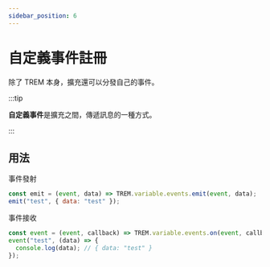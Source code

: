 ```yaml
---
sidebar_position: 6
---
```


# 自定義事件註冊

除了 TREM 本身，擴充還可以分發自己的事件。

:::tip

**自定義事件**是擴充之間，傳遞訊息的一種方式。

:::

## 用法

事件發射

```js
const emit = (event, data) => TREM.variable.events.emit(event, data);
emit("test", { data: "test" });
```

事件接收

```js
const event = (event, callback) => TREM.variable.events.on(event, callback);
event("test", (data) => {
  console.log(data); // { data: "test" }
});
```
